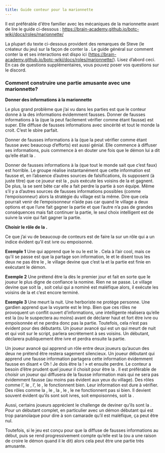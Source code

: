 ```yaml
---
title: Guide conteur pour la marionnette
---
```



Il est préférable d'être familier avec les mécaniques de la marionnette avant de lire le guide ci-dessous : https://brain-academy.github.io/botc-wiki/docs/roles/marionnette/

La plupart du texte ci-dessous provident des remarques de Steve (le créateur du jeu) sur la façon de conter la <Role MARIONNETTE />. Le guide général sur comment conter la <Role MARIONNETTE /> et ses interactions est dispo ici (https://brain-academy.github.io/botc-wiki/docs/roles/marionnette/). Lisez d’abord ceci.
En cas de questions supplémentaires, vous pouvez poser vos questions sur le discord.

### Comment construire une partie amusante avec une marionnette?

**Donner des informations à la marionnette**

Le plus grand problème que j’ai vu dans les parties <Role MARIONNETTE /> est que le conteur donne à la <Role MARIONNETTE /> des informations évidemment fausses. Donner de fausses informations à la <Role MARIONNETTE /> (que la <Role MARIONNETTE /> peut facilement vérifier comme étant fausse) est super. Elle diffuse de fausses informations avec sincérité et tout le monde la croit. C’est le sbire parfait.

Donner de fausses informations à la <Role MARIONNETTE /> (que la <Role MARIONNETTE /> peut vérifier comme étant fausse avec beaucoup d’efforts) est aussi génial. Elle commence à diffuser ses informations, puis commence à en douter une fois que le démon lui a dit qu’elle était la <Role MARIONNETTE />.

Donner de fausses informations à la <Role MARIONNETTE /> (que tout le monde sait que c’est faux) est horrible. Le groupe réalise instantanément que cette information est fausse et, en l’absence d’autres sources de falsifications, ils supposent (à juste titre) que ce joueur est la <Role MARIONNETTE />, puis exécute les voisins de la <Role MARIONNETTE /> et gagnent. De plus, la <Role MARIONNETTE /> se sent bête car elle a fait perdre la partie à son équipe. Même s’il y a d’autres sources de fausses informations possibles (comme l’empoisonneur) alors la stratégie du village est la même. Dire que cela pourrait venir de l’empoisonneur n’aide pas car quand le village a deux options et que l’une fait gagner la partie et que l’autre n’a pas de grandes conséquences mais fait continuer la partie, le seul choix intelligent est de suivre la voie qui fait gagner la partie.

**Choisir le rôle de la <Role MARIONNETTE />.**

Ce que j’ai vu de beaucoup de conteurs est de faire la <Role MARIONNETTE /> sur un rôle qui a un indice évident qu’il est ivre ou empoisonné.

**Exemple 1**
Une <Role MARIONNETTE /> <Role LAVANDIERE /> qui apprend que le <Role CROQUE_MORT /> ou le <Role CUISTOT /> est le <Role MERCENAIRE />. Cela à l’air cool, mais ce qu’il se passe est que la <Role MARIONNETTE /> partage son information, le <Role CROQUE_MORT /> et le <Role CUISTOT /> disent tous les deux ne pas être le <Role MERCENAIRE />, le village devine que c’est la <Role MARIONNETTE /> et la partie est finie en exécutant le démon.

**Exemple 2**
Une <Role MARIONNETTE /> <Role PUCELLE /> prétend être la <Role PUCELLE /> dès le premier jour et fait en sorte que le joueur le plus digne de confiance la nomine. Rien ne se passe. Le village devine que soit la <Role PUCELLE />, soit celui qui a nominé est maléfique alors, il exécute les voisins de la <Role MARIONNETTE /> et c’est encore terminé. 

**Exemple 3**
Une <Role MARIONNETTE /> <Role SOLDAT /> meurt la nuit. Une <Role MARIONNETTE /> herboriste ne protège personne. Une <Role MARIONNETTE /> gardien apprend que la voyante est le Imp. Bien que ces rôles ne provoquent un conflit ouvert d’informations, une <Role MARIONNETTE /> intelligente réalisera qu’elle est la <Role MARIONNETTE /> (ou le suspectera au moins) avant de déclarer haut et fort être ivre ou empoisonnée et ne perdra donc pas la partie.
Toutefois, cela n’est pas évident pour des débutants. Un joueur avancé qui est un <Role SOLDAT /> qui meurt de nuit et qui voit <Role MARIONNETTE /> sur le script, parlera secrètement à ses voisins. Un <Role SOLDAT /> débutant, déclarera publiquement être ivre et perdra ensuite la partie.

Un joueur avancé <Role LAVANDIERE /> qui apprend un rôle entre deux joueurs qu’aucun des deux ne prétend être restera sagement silencieux. Un joueur débutant <Role LAVANDIERE /> qui apprend une fausse information partagera cette information évidemment fausse en disant « Oh ! Je dois être la <Role MARIONNETTE /> ! » et ensuite perdre.
Le conteur a besoin d’être prudent quel joueur il choisit pour être la <Role MARIONNETTE />. Il est préférable de choisir un joueur qui diffusera de la fausse information mais qui ne sera pas évidemment fausse (au moins pas évident aux yeux du village). Des rôles comme l’<Role EMPATHIQUE />, le <Role CUISTOT />, l’<Role ORACLE />, le <Role SAVANT />, le <Role CRIEUR /> fonctionnent bien. Leur information est dure à vérifier. 
Des rôles comme la <Role PUCELLE />, le <Role SOLDAT />, la <Role LAVANDIERE />, le <Role CROQUE_MORT />, le <Role FOU /> ne fonctionnent pas si bien. Il devient souvent évident qu’ils sont soit ivres, soit empoisonnés, soit la <Role MARIONNETTE />.

Aussi, certains joueurs apprécient le challenge de deviner qu’ils sont la <Role MARIONNETTE />. Pour un débutant complet, en particulier avec un démon débutant qui est trop paranoïaque pour dire à son camarade qu’il est maléfique, ça peut être nul.

Toutefois, si le jeu est conçu pour que la <Role MARIONNETTE /> diffuse de fausses informations au début, puis se rend progressivement compte qu’elle est la <Role MARIONNETTE /> (ou a une raison de croire le démon quand il le dit) alors cela peut être une partie très amusante.





